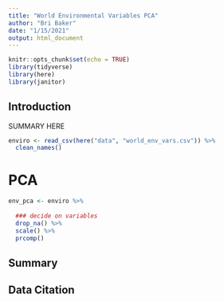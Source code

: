 ```yaml
---
title: "World Environmental Variables PCA"
author: "Bri Baker"
date: "1/15/2021"
output: html_document
---
```


```r
knitr::opts_chunk$set(echo = TRUE)
library(tidyverse)
library(here)
library(janitor)
```
## Introduction

SUMMARY HERE

```r
enviro <- read_csv(here("data", "world_env_vars.csv")) %>% 
  clean_names()
```
# PCA

```r

env_pca <- enviro %>% 
  
  ### decide on variables
  drop_na() %>% 
  scale() %>% 
  prcomp()


```




## Summary


## Data Citation

